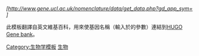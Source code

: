 ''[http://www.gene.ucl.ac.uk/nomenclature/data/get_data.php?gd_app_sym={{{1}}} {{{1}}}]''<noinclude>


此模板翻譯自英文維基百科，用來使基因名稱（輸入於{{{1}}}的參數）連結到[http://www.gene.ucl.ac.uk/nomenclature/ HUGO Gene bank]。 
[[Category:生物学模板]][[Category:外部资源模板|生物]]
</noinclude>
